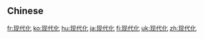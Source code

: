 {{also|現代化}}
==Chinese==
{{zh-see|現代化}}

[[fr:现代化]]
[[ko:现代化]]
[[hu:现代化]]
[[ja:现代化]]
[[fi:现代化]]
[[uk:现代化]]
[[zh:现代化]]